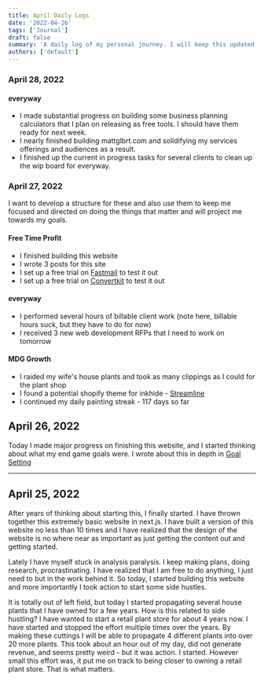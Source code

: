 ```yaml
---
title: April Daily Logs
date: '2022-04-26'
tags: ['Journal']
draft: false
summary: 'A daily log of my personal journey. I will keep this updated everyday with my personal moves and steps toward achieving my goals.'
authors: ['default']
---
```


### April 28, 2022
#### everyway
* I made substantial progress on building some business planning calculators that I plan on releasing as free tools. I should have them ready for next week.
* I nearly finished building mattglbrt.com and solidifying my services offerings and audiences as a result.
* I finished up the current in progress tasks for several clients to clean up the wip board for everyway.

### April 27, 2022
I want to develop a structure for these and also use them to keep me focused and directed on doing the things that matter and will project me towards my goals. 

#### Free Time Profit 

* I finished building this website
* I wrote 3 posts for this site
* I set up a free trial on [Fastmail](https://www.fastmail.com/) to test it out
* I set up a free trial on [Convertkit](https://convertkit.com) to test it out

#### everyway

* I performed several hours of billable client work (note here, billable hours suck, but they have to do for now)
* I received 3 new web development RFPs that I need to work on tomorrow

#### MDG Growth
* I raided my wife's house plants and took as many clippings as I could for the plant shop
* I found a potential shopify theme for inkhide - [Streamline](https://themes.shopify.com/themes/streamline/styles/core?surface_inter_position=1&surface_intra_position=6&surface_type=all)
* I continued my daily painting streak - 117 days so far

## April 26, 2022

Today I made major progress on finishing this website, and I started thinking about what my end game goals were. I wrote about this in depth in [Goal Setting](/blog/goal-setting)

---

## April 25, 2022

After years of thinking about starting this, I finally started. I have thrown together this extremely basic website in next.js.
I have built a version of this website no less than 10 times and I have realized that the design of the website is no where near as
important as just getting the content out and getting started.

Lately I have myself stuck in analysis paralysis. I keep making plans, doing research, procrastinating. I have realized that I am
free to do anything, I just need to but in the work behind it. So today, I started building this website and more importantly I took
action to start some side hustles.

It is totally out of left field, but today I started propagating several house plants that I have owned for a few years. How is this related
to side hustling? I have wanted to start a retail plant store for about 4 years now. I have started and stopped the effort multiple times
over the years. By making these cuttings I will be able to propagate 4 different plants into over 20 more plants. This took about an hour
out of my day, did not generate revenue, and seems pretty weird - but it was action. I started. However small this effort was, it put me on
track to being closer to owning a retail plant store. That is what matters.

